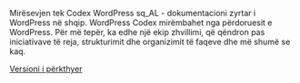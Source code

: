 {{Languages|
{{en}}
{{ar}}
{{bg}}
{{cs}}
{{de}}
{{es}}
{{fi}}
{{fr}}
{{he}}
{{hu}}
{{id}}
{{it}}
{{ja/top}}
{{ka}}
{{ko}}
{{lo}}
{{mya}}
{{nl}}
{{pl}}
{{pt}}
{{pt-br}} 
{{ru}}
{{ro}}
{{sk}}
{{sl}}
{{sq}}
{{sv}}
{{th}}
{{tr}}
{{vi}}
{{zh-cn| WordPress 官方中文文档}}
{{zh-tw}}
}}

Mirësevjen tek Codex WordPress sq_AL - dokumentacioni zyrtar i WordPress në shqip. WordPress Codex mirëmbahet nga përdoruesit e WordPress. Për më tepër, ka edhe një ekip zhvillimi, që qëndron pas iniciativave të reja, strukturimit dhe organizimit të faqeve dhe më shumë se kaq.

[[WordPress_in_Your_Language#Albanian_.28sq_AL.29|Versioni i përkthyer]]